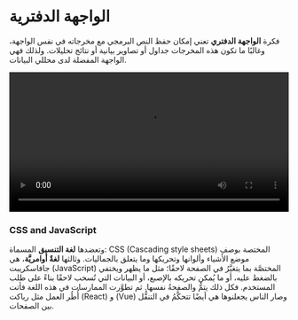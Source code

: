 # الواجهة الدفترية

فكرة **الواجهة الدفتري** تعني إمكان حفظ النص البرمجي مع مخرجاته في نفس الواجهة، وغالبًا ما تكون هذه المخرجات جداول أو تصاوير بيانية أو نتائج تحليلات. ولذلك فهي الواجهة المفضلة لدى محللي البيانات.

<video src="https://code.visualstudio.com/assets/docs/datascience/jupyter/notebook-run-in-section.mp4" width="100%" controls></video>





### CSS and JavaScript

وتعضدها **لغة التنسيق** المسماة: CSS (Cascading style sheets) المختصة بوصفِ موضع الأشياء وألوانها وتحريكها وما يتعلق بالجماليات.
وثالثها **لغةٌ أوامريَّة**، هي جافاسكريبت (JavaScript) المختصَّة بما يتغيَّرُ في الصفحة لاحقًا؛ مثل ما يظهر ويختفي بالضغط عليه، أو ما يُمكن تحريكه بالإصبع، أو البيانات التي تُسحب لاحقًا بناءً على طلب المستخدم. فكل ذلك يتمُّ والصفحةُ نفسها. ثم تطوَّرت الممارسات في هذه اللغة فأتت أُطُر العمل مثل رياكت (React) و (Vue) وصار الناس يجعلنوها هي أيضًا تتحكَّمُ في التنقُّل بين الصفحات.
